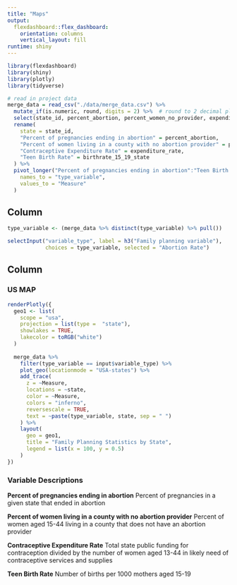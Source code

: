 ```yaml
---
title: "Maps"
output: 
  flexdashboard::flex_dashboard:
    orientation: columns
    vertical_layout: fill
runtime: shiny
---
```


```r
library(flexdashboard)
library(shiny)
library(plotly)
library(tidyverse)

```


```r
# read in project data
merge_data = read_csv("./data/merge_data.csv") %>% 
  mutate_if(is.numeric, round, digits = 2) %>%  # round to 2 decimal places
  select(state_id, percent_abortion, percent_women_no_provider, expenditure_rate, birthrate_15_19_state) %>% 
  rename(
    state = state_id,
    "Percent of pregnancies ending in abortion" = percent_abortion,
    "Percent of women living in a county with no abortion provider" = percent_women_no_provider,
    "Contraceptive Expenditure Rate" = expenditure_rate,
    "Teen Birth Rate" = birthrate_15_19_state
  ) %>% 
  pivot_longer("Percent of pregnancies ending in abortion":"Teen Birth Rate",
    names_to = "type_variable",
    values_to = "Measure"
  )

```


Column {.sidebar}
-----------------------------------------------------------------------

```r
type_variable <- (merge_data %>% distinct(type_variable) %>% pull())

selectInput("variable_type", label = h3("Family planning variable"),
            choices = type_variable, selected = "Abortion Rate")

```


Column {.tabset}
-----------------------------------------------------------------------

### US MAP

```r
renderPlotly({
  geo1 <- list(
    scope = "usa",
    projection = list(type =  "state"),
    showlakes = TRUE,
    lakecolor = toRGB("white")
  )
  
  merge_data %>% 
    filter(type_variable == input$variable_type) %>% 
    plot_geo(locationmode = "USA-states") %>% 
    add_trace(
      z = ~Measure,
      locations = ~state,
      color = ~Measure,
      colors = "inferno",
      reversescale = TRUE,
      text = ~paste(type_variable, state, sep = " ")
    ) %>% 
    layout(
      geo = geo1,
      title = "Family Planning Statistics by State",
      legend = list(x = 100, y = 0.5)
    )
})


```

### Variable Descriptions

**Percent of pregnancies ending in abortion**
Percent of pregnancies in a given state that ended in abortion

**Percent of women living in a county with no abortion provider**
Percent of women aged 15-44 living in a county that does not have an abortion provider

**Contraceptive Expenditure Rate**
Total state public funding for contraception divided by the number of women aged 13-44 in likely need of contraceptive services and supplies

**Teen Birth Rate**
Number of births per 1000 mothers aged 15-19